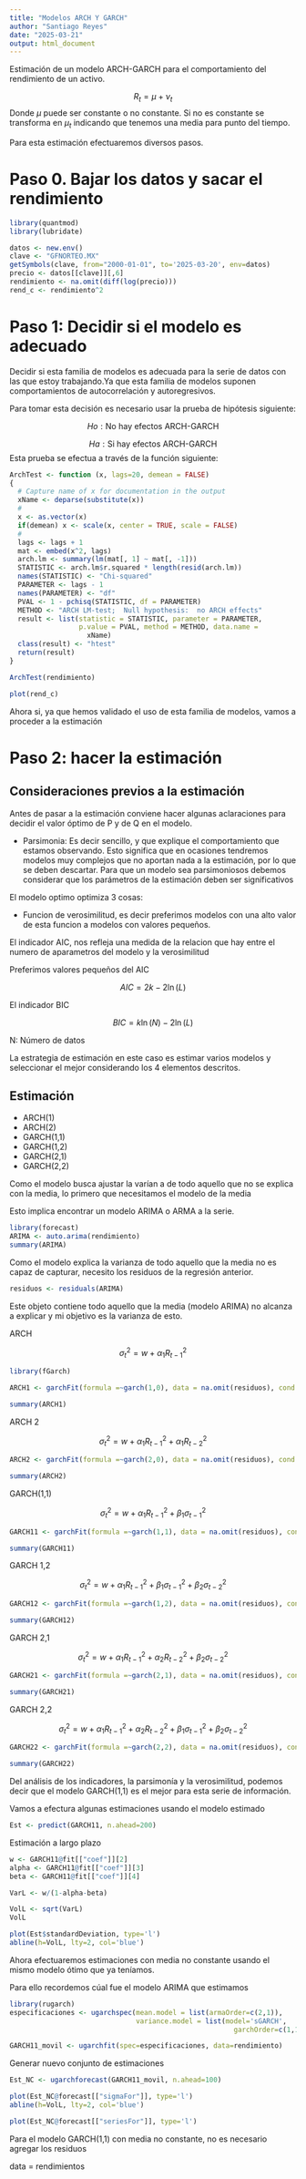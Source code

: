 ```yaml
---
title: "Modelos ARCH Y GARCH"
author: "Santiago Reyes"
date: "2025-03-21"
output: html_document
---
```


Estimación de un modelo ARCH-GARCH para el comportamiento del rendimiento de un activo.

$$R_t=\mu+\nu_t$$ Donde $\mu$ puede ser constante o no constante. Si no es constante se transforma en $\mu_t$ indicando que tenemos una media para punto del tiempo.

Para esta estimación efectuaremos diversos pasos.

# Paso 0. Bajar los datos y sacar el rendimiento

```r
library(quantmod)
library(lubridate)

datos <- new.env()
clave <- "GFNORTEO.MX"
getSymbols(clave, from="2000-01-01", to='2025-03-20', env=datos)
precio <- datos[[clave]][,6]
rendimiento <- na.omit(diff(log(precio)))
rend_c <- rendimiento^2
```

# Paso 1: Decidir si el modelo es adecuado

Decidir si esta familia de modelos es adecuada para la serie de datos con las que estoy trabajando.Ya que esta familia de modelos suponen comportamientos de autocorrelación y autoregresivos.

Para tomar esta decisión es necesario usar la prueba de hipótesis siguiente:

$$Ho:\text{No hay efectos ARCH-GARCH}$$

$$Ha:\text{Si hay efectos ARCH-GARCH}$$ Esta prueba se efectua a través de la función siguiente:

```r
ArchTest <- function (x, lags=20, demean = FALSE) 
{
  # Capture name of x for documentation in the output  
  xName <- deparse(substitute(x))
  # 
  x <- as.vector(x)
  if(demean) x <- scale(x, center = TRUE, scale = FALSE)
  #  
  lags <- lags + 1
  mat <- embed(x^2, lags)
  arch.lm <- summary(lm(mat[, 1] ~ mat[, -1]))
  STATISTIC <- arch.lm$r.squared * length(resid(arch.lm))
  names(STATISTIC) <- "Chi-squared"
  PARAMETER <- lags - 1
  names(PARAMETER) <- "df"
  PVAL <- 1 - pchisq(STATISTIC, df = PARAMETER)
  METHOD <- "ARCH LM-test;  Null hypothesis:  no ARCH effects"
  result <- list(statistic = STATISTIC, parameter = PARAMETER, 
                 p.value = PVAL, method = METHOD, data.name =
                   xName)
  class(result) <- "htest"
  return(result)
}
```

```r
ArchTest(rendimiento)
```

```r
plot(rend_c)
```

Ahora si, ya que hemos validado el uso de esta familia de modelos, vamos a proceder a la estimación

# Paso 2: hacer la estimación

## Consideraciones previos a la estimación

Antes de pasar a la estimación conviene hacer algunas aclaraciones para decidir el valor óptimo de P y de Q en el modelo.

-   Parsimonia: Es decir sencillo, y que explique el comportamiento que estamos observando. Esto significa que en ocasiones tendremos modelos muy complejos que no aportan nada a la estimación, por lo que se deben descartar. Para que un modelo sea parsimoniosos debemos considerar que los parámetros de la estimación deben ser significativos

El modelo optimo optimiza 3 cosas:

-   Funcion de verosimilitud, es decir preferimos modelos con una alto valor de esta funcion a modelos con valores pequeños.

El indicador AIC, nos refleja una medida de la relacion que hay entre el numero de aparametros del modelo y la verosimilitud

Preferimos valores pequeños del AIC

$$
AIC = 2k - 2\ln(L)
$$

El indicador BIC

$$
BIC = k\ln(N) - 2\ln(L)
$$

N: Número de datos

La estrategia de estimación en este caso es estimar varios modelos y seleccionar el mejor considerando los 4 elementos descritos.

## Estimación

-   ARCH(1)
-   ARCH(2)
-   GARCH(1,1)
-   GARCH(1,2)
-   GARCH(2,1)
-   GARCH(2,2)

Como el modelo busca ajustar la varían a de todo aquello que no se explica con la media, lo primero que necesitamos el modelo de la media

Esto implica encontrar un modelo ARIMA o ARMA a la serie.

```r
library(forecast)
ARIMA <- auto.arima(rendimiento)
summary(ARIMA)
```

Como el modelo explica la varianza de todo aquello que la media no es capaz de capturar, necesito los residuos de la regresión anterior.

```r
residuos <- residuals(ARIMA)
```

Este objeto contiene todo aquello que la media (modelo ARIMA) no alcanza a explicar y mi objetivo es la varianza de esto.

ARCH

$$
\sigma_t^2 = w + \alpha_1 R_{t-1}^2
$$

```r
library(fGarch)

ARCH1 <- garchFit(formula =~garch(1,0), data = na.omit(residuos), cond.dist = "norm", trace = FALSE)

summary(ARCH1)
```

ARCH 2

$$
\sigma_t^2 = w + \alpha_1 R_{t-1}^2 + \alpha_1 R_{t-2}^2
$$

```r

ARCH2 <- garchFit(formula =~garch(2,0), data = na.omit(residuos), cond.dist = "norm", trace = FALSE)

summary(ARCH2)

```

GARCH(1,1)

$$
\sigma_t^2 = w + \alpha_1 R_{t-1}^2 + \beta_1 \sigma_{t-1}^2
$$

```r

GARCH11 <- garchFit(formula =~garch(1,1), data = na.omit(residuos), cond.dist = "norm", trace = FALSE)

summary(GARCH11)

```

GARCH 1,2

$$
\sigma_t^2 = w + \alpha_1 R_{t-1}^2 + \beta_1 \sigma_{t-1}^2 + \beta_2 \sigma_{t-2}^2
$$

```r

GARCH12 <- garchFit(formula =~garch(1,2), data = na.omit(residuos), cond.dist = "norm", trace = FALSE)

summary(GARCH12)

```

GARCH 2,1

$$
\sigma_t^2 = w + \alpha_1 R_{t-1}^2 + \alpha_2 R_{t-2}^2 + \beta_2 \sigma_{t-2}^2
$$

```r

GARCH21 <- garchFit(formula =~garch(2,1), data = na.omit(residuos), cond.dist = "norm", trace = FALSE)

summary(GARCH21)

```

GARCH 2,2

$$
\sigma_t^2 = w + \alpha_1 R_{t-1}^2 + \alpha_2 R_{t-2}^2 + \beta_1 \sigma_{t-1}^2 + \beta_2 \sigma_{t-2}^2 
$$

```r

GARCH22 <- garchFit(formula =~garch(2,2), data = na.omit(residuos), cond.dist = "norm", trace = FALSE)

summary(GARCH22)
```

Del análisis de los indicadores, la parsimonía y la verosimilitud, podemos decir que el modelo GARCH(1,1) es el mejor para esta serie de información.

Vamos a efectura algunas estimaciones usando el modelo estimado

```r
Est <- predict(GARCH11, n.ahead=200)
```

Estimación a largo plazo

```r
w <- GARCH11@fit[["coef"]][2]
alpha <- GARCH11@fit[["coef"]][3]
beta <- GARCH11@fit[["coef"]][4]

VarL <- w/(1-alpha-beta)

VolL <- sqrt(VarL)
VolL
```

```r
plot(Est$standardDeviation, type='l')
abline(h=VolL, lty=2, col='blue')
```

Ahora efectuaremos estimaciones con media no constante usando el mismo modelo ótimo que ya teníamos.

Para ello recordemos cúal fue el modelo ARIMA que estimamos

```r
library(rugarch)
especificaciones <- ugarchspec(mean.model = list(armaOrder=c(2,1)),
                               variance.model = list(model='sGARCH',
                                                       garchOrder=c(1,1)))
```

```r
GARCH11_movil <- ugarchfit(spec=especificaciones, data=rendimiento)
```

Generar nuevo conjunto de estimaciones

```r
Est_NC <- ugarchforecast(GARCH11_movil, n.ahead=100)
```

```r
plot(Est_NC@forecast[["sigmaFor"]], type='l')
abline(h=VolL, lty=2, col='blue')
```

```r
plot(Est_NC@forecast[["seriesFor"]], type='l')
```

Para el modelo GARCH(1,1) con media no constante, no es necesario agregar los residuos

data = rendimientos
